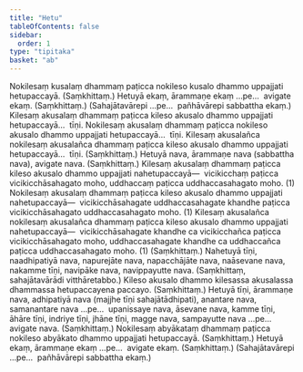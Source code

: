 ```yaml
---
title: "Hetu"
tableOfContents: false
sidebar:
  order: 1
type: "tipitaka"
basket: "ab"
---
```



<DynamicBreadcrumb />

<Division number="1">

<Paragraph number="2302">
Nokilesaṃ kusalaṃ dhammaṃ paṭicca nokileso kusalo dhammo uppajjati hetupaccayā. (Saṃkhittaṃ.)
</Paragraph>

<Paragraph number="2303">
Hetuyā ekaṃ, ārammaṇe ekaṃ …pe…  avigate ekaṃ. (Saṃkhittaṃ.)
</Paragraph>

<Paragraph number="2304">
(Sahajātavārepi …pe…  pañhāvārepi sabbattha ekaṃ.)
</Paragraph>

</Division>
<Division number="2">

<Paragraph number="2305">
Kilesaṃ akusalaṃ dhammaṃ paṭicca kileso akusalo dhammo uppajjati hetupaccayā…  tīṇi.
</Paragraph>

<Paragraph number="2306">
Nokilesaṃ akusalaṃ dhammaṃ paṭicca nokileso akusalo dhammo uppajjati hetupaccayā…  tīṇi.
</Paragraph>

<Paragraph number="2307">
Kilesaṃ akusalañca nokilesaṃ akusalañca dhammaṃ paṭicca kileso akusalo dhammo uppajjati hetupaccayā…  tīṇi. (Saṃkhittaṃ.)
</Paragraph>

</Division>
<Division number="3">

<Paragraph number="2308">
Hetuyā nava, ārammaṇe nava (sabbattha nava), avigate nava. (Saṃkhittaṃ.)
</Paragraph>

</Division>
<Division number="4">

<Paragraph number="2309">
Kilesaṃ akusalaṃ dhammaṃ paṭicca kileso akusalo dhammo uppajjati nahetupaccayā—  vicikicchaṃ paṭicca vicikicchāsahagato moho, uddhaccaṃ paṭicca uddhaccasahagato moho. (1)
</Paragraph>

<Paragraph number="2310">
Nokilesaṃ akusalaṃ dhammaṃ paṭicca kileso akusalo dhammo uppajjati nahetupaccayā—  vicikicchāsahagate uddhaccasahagate khandhe paṭicca vicikicchāsahagato uddhaccasahagato moho. (1)
</Paragraph>

<Paragraph number="2311">
Kilesaṃ akusalañca nokilesaṃ akusalañca dhammaṃ paṭicca kileso akusalo dhammo uppajjati nahetupaccayā—  vicikicchāsahagate khandhe ca vicikicchañca paṭicca vicikicchāsahagato moho, uddhaccasahagate khandhe ca uddhaccañca paṭicca uddhaccasahagato moho. (1) (Saṃkhittaṃ.)
</Paragraph>

</Division>
<Division number="5">

<Paragraph number="2312">
Nahetuyā tīṇi, naadhipatiyā nava, napurejāte nava, napacchājāte nava, naāsevane nava, nakamme tīṇi, navipāke nava, navippayutte nava. (Saṃkhittaṃ, sahajātavārādi vitthāretabbo.)
</Paragraph>

</Division>
<Division number="6">

<Paragraph number="2313">
Kileso akusalo dhammo kilesassa akusalassa dhammassa hetupaccayena paccayo. (Saṃkhittaṃ.)
</Paragraph>

</Division>
<Division number="7">

<Paragraph number="2314">
Hetuyā tīṇi, ārammaṇe nava, adhipatiyā nava (majjhe tīṇi sahajātādhipati), anantare nava, samanantare nava …pe…  upanissaye nava, āsevane nava, kamme tīṇi, āhāre tīṇi, indriye tīṇi, jhāne tīṇi, magge nava, sampayutte nava …pe…  avigate nava. (Saṃkhittaṃ.)
</Paragraph>

<Paragraph number="2315">
Nokilesaṃ abyākataṃ dhammaṃ paṭicca nokileso abyākato dhammo uppajjati hetupaccayā. (Saṃkhittaṃ.)
</Paragraph>

</Division>
<Division number="8">

<Paragraph number="2316">
Hetuyā ekaṃ, ārammaṇe ekaṃ …pe…  avigate ekaṃ. (Saṃkhittaṃ.)
</Paragraph>

<Paragraph number="2317">
(Sahajātavārepi …pe…  pañhāvārepi sabbattha ekaṃ.)
</Paragraph>
</Division>